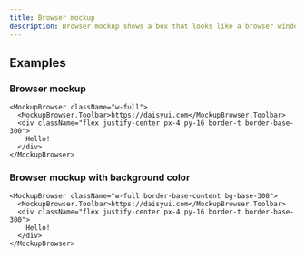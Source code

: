 ```yaml
---
title: Browser mockup
description: Browser mockup shows a box that looks like a browser window.
---
```


## Examples

### Browser mockup

```tsx live
<MockupBrowser className="w-full">
  <MockupBrowser.Toolbar>https://daisyui.com</MockupBrowser.Toolbar>
  <div className="flex justify-center px-4 py-16 border-t border-base-300">
    Hello!
  </div>
</MockupBrowser>
```

### Browser mockup with background color

```tsx live
<MockupBrowser className="w-full border-base-content bg-base-300">
  <MockupBrowser.Toolbar>https://daisyui.com</MockupBrowser.Toolbar>
  <div className="flex justify-center px-4 py-16 border-t border-base-300">
    Hello!
  </div>
</MockupBrowser>
```
